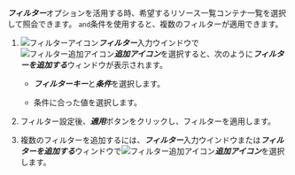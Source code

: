 ***フィルター***オプションを活用する時、希望する<InDoc pages="resource-node-list,resource-pod-list,resource-application-list">リソース一覧</InDoc><InDoc pages="resource-container-list">コンテナ一覧</InDoc>を選択して照会できます。 `and`条件を使用すると、複数のフィルターが適用できます。

1. ![フィルターアイコン](/img/ico-filter.svg)***フィルター***入力ウインドウで![フィルター追加アイコン](/img/ico-add.svg)***追加アイコン***を選択すると、次のように***フィルターを追加する***ウィンドウが表示されます。

   <ImgLang img='k8s-resource-container-list-add-filter.png' desc='フィルター追加' />

   - ***フィルターキー***と***条件***を選択します。

   - 条件に合った値を選択します。

2. フィルター設定後、***適用***ボタンをクリックし、フィルターを適用します。

3. 複数のフィルターを追加するには、***フィルター***入力ウインドウまたは***フィルターを追加する***ウィンドウで![フィルター追加アイコン](/img/ico-add.svg)***追加アイコン***を選択します。
